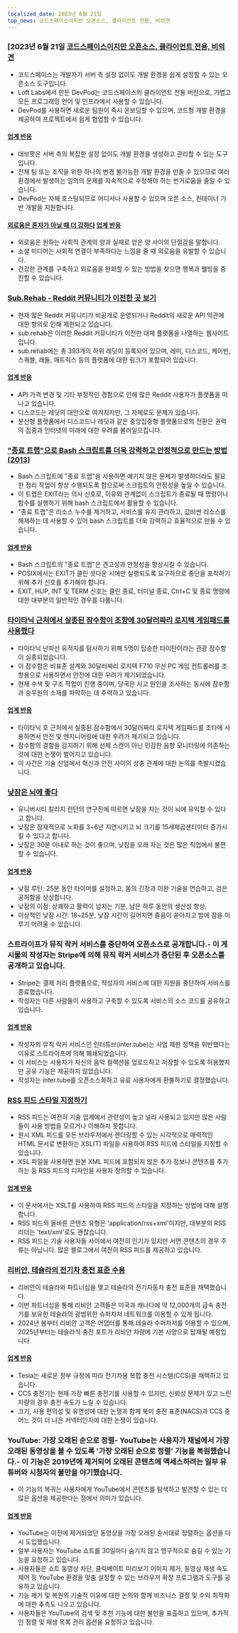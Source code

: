 ```yaml
---
localized_date: 2023년 6월 21일
top_news: 코드스페이스이지만 오픈소스, 클라이언트 전용, 비의견
---
```




<CallToAction />

<Steps>

### [2023년 6월 21일 [코드스페이스이지만 오픈소스, 클라이언트 전용, 비의견](https://devpod.sh/)

- 코드스페이스는 개발자가 서버 측 설정 없이도 개발 환경을 쉽게 설정할 수 있는 오픈소스 도구입니다.
- Loft Labs에서 만든 DevPod는 코드스페이스의 클라이언트 전용 버전으로, 가볍고 모든 프로그래밍 언어 및 인프라에서 사용할 수 있습니다.
- DevPod를 사용하면 새로운 팀원이 즉시 온보딩할 수 있으며, 코드형 개발 환경을 제공하여 프로젝트에서 쉽게 협업할 수 있습니다.

#### [업계 반응](http://news.ycombinator.com/item?id=36407477)

- 데브팟은 서버 측의 복잡한 설정 없이도 개발 환경을 생성하고 관리할 수 있는 도구입니다.
- 전체 팀 또는 조직을 위한 하나의 변경 불가능한 개발 환경을 만들 수 있으므로 여러 환경에서 발생하는 임의의 문제를 지속적으로 수정해야 하는 번거로움을 줄일 수 있습니다.
- DevPod는 자체 호스팅되므로 어디서나 사용할 수 있으며 오픈 소스, 컨테이너 기반 개발을 지원합니다.

#### [외로움은 혼자가 아닐 때 더 강하다](https://pubmed.ncbi.nlm.nih.gov/37293324/) [업계 반응](http://news.ycombinator.com/item?id=36403280)

- 외로움은 원하는 사회적 관계의 양과 실제로 얻은 양 사이의 단절감을 말합니다.
- 소셜 미디어는 사회적 연결이 부족하다는 느낌을 줄 때 외로움을 유발할 수 있습니다.
- 건강한 관계를 구축하고 외로움을 완화할 수 있는 방법을 찾으면 행복과 웰빙을 증진할 수 있습니다.

### [Sub.Rehab - Reddit 커뮤니티가 이전한 곳 보기](https://sub.rehab/)

- 현재 많은 Reddit 커뮤니티가 비공개로 운영되거나 Reddit의 새로운 API 약관에 대한 항의로 인해 제한되고 있습니다.
- sub.rehab은 이러한 Reddit 커뮤니티가 이전한 대체 플랫폼을 나열하는 웹사이트입니다.
- sub.rehab에는 총 393개의 하위 레딧이 등록되어 있으며, 레미, 디스코드, 케이빈, 스쿼블, 래들, 매트릭스 등의 플랫폼에 대한 링크가 포함되어 있습니다.

#### [업계 반응](http://news.ycombinator.com/item?id=36401999)

- API 가격 변경 및 기타 부정적인 경험으로 인해 많은 Reddit 사용자가 플랫폼을 떠나고 있습니다.
- 디스코드는 레딧의 대안으로 여겨지지만, 그 자체로도 문제가 있습니다.
- 분산형 플랫폼에서 디스코드나 레딧과 같은 중앙집중형 플랫폼으로의 전환은 권력의 집중과 인터넷의 미래에 대한 우려를 불러일으킵니다.

### ["종료 트랩"으로 Bash 스크립트를 더욱 강력하고 안정적으로 만드는 방법 (2013)](http://redsymbol.net/articles/bash-exit-traps/)

- Bash 스크립트에 "종료 트랩"을 사용하면 예기치 않은 문제가 발생하더라도 필요한 정리 작업이 항상 수행되도록 함으로써 스크립트의 안정성을 높일 수 있습니다.
- 이 트랩은 EXIT라는 의사 신호로, 이유와 관계없이 스크립트가 종료될 때 명령이나 함수를 실행하기 위해 bash 스크립트에서 활용할 수 있습니다.
- "종료 트랩"은 리소스 누수를 제거하고, 서비스를 유지 관리하고, 값비싼 리소스를 해제하는 데 사용할 수 있어 bash 스크립트를 더욱 강력하고 효율적으로 만들 수 있습니다.

#### [업계 반응](http://news.ycombinator.com/item?id=36400465)

- Bash 스크립트의 "종료 트랩"은 견고성과 안정성을 향상시킬 수 있습니다.
- POSIX에서는 EXIT가 클린 셧다운 시에만 실행되도록 요구하므로 중단을 포착하기 위해 추가 신호를 추가해야 합니다.
- EXIT, HUP, INT 및 TERM 신호는 클린 종료, 터미널 종료, Ctrl+C 및 종료 명령에 대한 대부분의 일반적인 경우를 다룹니다.

### [타이타닉 근처에서 실종된 잠수함이 조향에 30달러짜리 로지텍 게임패드를 사용했다](https://arstechnica.com/gaming/2023/06/submarine-missing-near-titanic-used-a-30-logitech-gamepad-for-steering/)

- 타이타닉 난파선 유적지를 탐사하기 위해 5명이 탑승한 타이탄이라는 관광 잠수함이 실종되었습니다.
- 이 잠수함은 비표준 설계와 30달러짜리 로지텍 F710 무선 PC 게임 컨트롤러를 조향용으로 사용하면서 안전에 대한 우려가 제기되었습니다.
- 현재 수색 및 구조 작업이 진행 중이며, 당국은 사고 원인을 조사하는 동시에 잠수함과 승무원의 소재를 파악하는 데 주력하고 있습니다.

#### [업계 반응](http://news.ycombinator.com/item?id=36407781)

- 타이타닉 호 근처에서 실종된 잠수함에서 30달러짜리 로지텍 게임패드를 조타에 사용하면서 안전 및 엔지니어링에 대한 우려가 제기되고 있습니다.
- 잠수함의 결함을 감지하기 위해 선체 스캔이 아닌 민감한 음향 모니터링에 의존하는 것에 대한 논쟁이 벌어지고 있습니다.
- 이 사건은 기술 산업에서 혁신과 안전 사이의 상충 관계에 대한 논의를 촉발시켰습니다.

### [낮잠은 뇌에 좋다](https://www.bbc.com/news/health-65950168)

- 유니버시티 칼리지 런던의 연구진에 따르면 낮잠을 자는 것이 뇌에 유익할 수 있다고 합니다.
- 낮잠은 잠재적으로 노화를 3~6년 지연시키고 뇌 크기를 15세제곱센티미터 증가시킬 수 있다고 합니다.
- 낮잠은 30분 이내로 하는 것이 좋으며, 낮잠을 오래 자는 것은 많은 직업에서 불편할 수 있습니다.

#### [업계 반응](http://news.ycombinator.com/item?id=36399503)

- 낮잠 루틴: 25분 동안 타이머를 설정하고, 몸의 긴장과 이완 기술을 연습하고, 검은 공허함을 상상합니다.
- 낮잠의 이점: 상쾌하고 활력이 넘치는 기분, 남은 하루 동안의 생산성 향상.
- 이상적인 낮잠 시간: 18~25분, 낮잠 시간이 길어지면 졸음이 쏟아지고 밤에 잠을 이루기 어려울 수 있습니다.

### 스트라이프가 뮤직 락커 서비스를 중단하여 오픈소스로 공개합니다.- 이 게시물의 작성자는 Stripe에 의해 뮤직 락커 서비스가 중단된 후 오픈소스를 공개하고 있습니다.

- Stripe는 결제 처리 플랫폼으로, 작성자의 서비스에 대한 지원을 중단하여 서비스를 종료했습니다.
- 작성자는 다른 사람들이 사용하고 구축할 수 있도록 서비스의 소스 코드를 공유하고 있습니다.

#### [업계 반응](http://news.ycombinator.com/item?id=36403607)

- 작성자의 뮤직 락커 서비스인 인터튜브(inter.tube)는 사업 제한 정책을 위반했다는 이유로 스트라이프에 의해 폐쇄되었습니다.
- 이 서비스는 사용자가 자신의 음악 컬렉션을 업로드하고 저장할 수 있도록 허용했지만 공유 기능은 제공하지 않았습니다.
- 작성자는 inter.tube를 오픈소스화하고 유료 사용자에게 환불하기로 결정했습니다.

### [RSS 피드 스타일 지정하기](https://darekkay.com/blog/rss-styling/)

- RSS 피드는 여전히 기술 업계에서 관련성이 높고 널리 사용되고 있지만 많은 사람들이 사용 방법을 모르거나 이해하지 못합니다.
- 원시 XML 피드를 모든 브라우저에서 렌더링할 수 있는 시각적으로 매력적인 HTML 문서로 변환하는 XSL(T) 파일을 사용하여 RSS 피드에 스타일을 지정할 수 있습니다.
- XSL 파일을 사용하면 원본 XML 피드에 포함되지 않은 추가 정보나 콘텐츠를 추가하는 등 RSS 피드의 디자인을 사용자 정의할 수 있습니다.

#### [업계 반응](http://news.ycombinator.com/item?id=36401854)

- 이 문서에서는 XSLT를 사용하여 RSS 피드의 스타일을 지정하는 방법에 대해 설명합니다.
- RSS 피드의 올바른 콘텐츠 유형은 'application/rss+xml'이지만, 대부분의 RSS 리더는 'text/xml'로도 괜찮습니다.
- RSS 피드는 기술 사용자들 사이에서 여전히 인기가 있지만 서면 콘텐츠의 경우 주류는 아닙니다. 많은 블로그에서 여전히 RSS 피드를 제공하고 있습니다.

### [리비안, 테슬라의 전기차 충전 표준 수용](https://ev-edition.com/2023/06/rivian-joins-forces-with-tesla-embracing-their-charging-standard-for-electric-vehicles/)

- 리비안이 테슬라와 파트너십을 맺고 테슬라의 전기자동차 충전 표준을 채택했습니다.
- 이번 파트너십을 통해 리비안 고객들은 미국과 캐나다에 약 12,000개의 급속 충전기를 보유한 테슬라의 광범위한 슈퍼차저 네트워크를 이용할 수 있게 됩니다.
- 2024년 봄부터 리비안 고객은 어댑터를 통해 테슬라 수퍼차저를 이용할 수 있으며, 2025년부터는 테슬라식 충전 포트가 리비안 차량에 기본 사양으로 탑재될 예정입니다.

#### [업계 반응](http://news.ycombinator.com/item?id=36403494)

- Tesla는 새로운 정부 규정에 따라 전기차용 복합 충전 시스템(CCS)을 채택하고 있습니다.
- CCS 충전기는 현재 가장 빠른 충전기를 사용할 수 있지만, 신뢰성 문제가 있고 느린 차량의 경우 충전 속도가 느릴 수 있습니다.
- 크기, 사용 편의성 및 유연성에 대한 논쟁과 함께 북미 충전 표준(NACS)과 CCS 중 어느 것이 더 나은 커넥터인지에 대한 논쟁이 있습니다.

### YouTube: 가장 오래된 순으로 정렬- YouTube는 사용자가 채널에서 가장 오래된 동영상을 볼 수 있도록 '가장 오래된 순으로 정렬' 기능을 복원했습니다.- 이 기능은 2019년에 제거되어 오래된 콘텐츠에 액세스하려는 일부 유튜버와 시청자의 불만을 야기했습니다.

- 이 기능의 복귀는 사용자에게 YouTube에서 콘텐츠를 탐색하고 발견할 수 있는 더 많은 옵션을 제공한다는 점에서 의미가 있습니다.

#### [업계 반응](http://news.ycombinator.com/item?id=36410777)

- YouTube는 이전에 제거되었던 동영상을 가장 오래된 순서대로 정렬하는 옵션을 다시 도입했습니다.
- 일부 사용자는 YouTube 쇼트를 30일마다 숨기지 않고 영구적으로 숨길 수 있는 기능을 요청하고 있습니다.
- 사용자들은 쇼트 동영상 차단, 클릭베이트 미리보기 이미지 제거, 동영상 재생 속도 제어 등 YouTube 환경을 맞춤 설정할 수 있는 브라우저 확장 프로그램과 도구를 공유하고 있습니다.
- 기능 제거 및 복원의 기술적 이유에 대한 논의와 함께 비즈니스 결정 및 수익 최적화에 대한 추측도 나오고 있습니다.
- 사용자들은 YouTube의 검색 및 추천 기능에 대한 불만을 표출하고 있으며, 추가적인 정렬 및 재생 목록 관리 옵션을 요청하고 있습니다.

</Steps>
